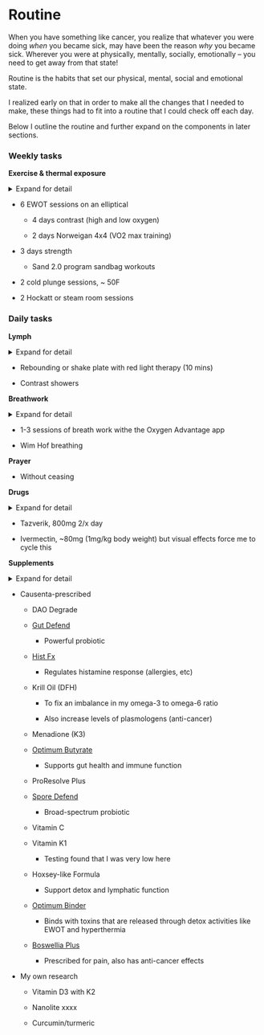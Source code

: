 # Routine

When you have something like cancer, you realize that whatever you were doing *when* you became sick, may have been the reason *why* you became sick. Wherever you were at physically, mentally, socially, emotionally – you need to get away from that state!

Routine is the habits that set our physical, mental, social and emotional state.

I realized early on that in order to make all the changes that I needed to make, these things had to fit into a routine that I could check off each day.

Below I outline the routine and further expand on the components in later sections.

### Weekly tasks

**Exercise & thermal exposure**

<details>

<summary>Expand for detail</summary>

asdfadf

</details>

-   6 EWOT sessions on an elliptical

    -   4 days contrast (high and low oxygen)

    -   2 days Norweigan 4x4 (VO2 max training)

-   3 days strength

    -   Sand 2.0 program sandbag workouts

-   2 cold plunge sessions, \~ 50F

-   2 Hockatt or steam room sessions

### Daily tasks

**Lymph**

<details>

<summary>Expand for detail</summary>

asdfadf

</details>

-   Rebounding or shake plate with red light therapy (10 mins)

-   Contrast showers

**Breathwork**

<details>

<summary>Expand for detail</summary>

asdfadf

</details>

-   1-3 sessions of breath work withe the Oxygen Advantage app

-   Wim Hof breathing

**Prayer**

-   Without ceasing

**Drugs**

<details>

<summary>Expand for detail</summary>

asdfadf

</details>

-   Tazverik, 800mg 2/x day

-   Ivermectin, \~80mg (1mg/kg body weight) but visual effects force me to cycle this

**Supplements**

<details>

<summary>Expand for detail</summary>

asdfadf

</details>

-   Causenta-prescribed

    -   DAO Degrade

    -   [Gut Defend](https://causenta.com/store/Gut-Defend-Probiotic-p109023222)

        -   Powerful probiotic

    -   [Hist Fx](https://causenta.com/store/HistFx-Vitamin-C-Quercetin-and-Stinging-Nettles-Leaf-p109023244)

        -   Regulates histamine response (allergies, etc)

    -   Krill Oil (DFH)

        -   To fix an imbalance in my omega-3 to omega-6 ratio

        -   Also increase levels of plasmologens (anti-cancer)

    -   Menadione (K3)

    -   [Optimum Butyrate](https://aimstore.net/products/optimumbutyrate)

        -   Supports gut health and immune function

    -   ProResolve Plus

    -   [Spore Defend](https://causenta.com/store/Spore-Defend-Probiotic-p319826021)

        -   Broad-spectrum probiotic

    -   Vitamin C

    -   Vitamin K1

        -   Testing found that I was very low here

    -   Hoxsey-like Formula

        -   Support detox and lymphatic function

    -   [Optimum Binder](https://causenta.com/store/Optimum-Binder-p541360795)

        -   Binds with toxins that are released through detox activities like EWOT and hyperthermia

    -   [Boswellia Plus](https://causenta.com/store/Boswellia-Plus-Salicin-and-Boswellia-p109023254)

        -   Prescribed for pain, also has anti-cancer effects

-   My own research

    -   Vitamin D3 with K2

    -   Nanolite xxxx

    -   Curcumin/turmeric